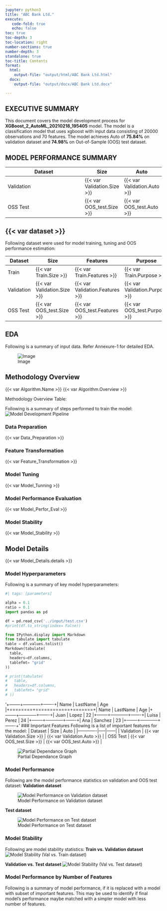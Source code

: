 ```yaml
---
jupyter: python3
title: "ABC Bank Ltd."
execute:
   code-fold: true
   echo: false
toc: true
toc-depth: 3
toc-location: right
number-sections: true
number-depth: 3
standalone: true
toc-title: Contents
format:
  html:
    output-file: "output/html/ABC Bank Ltd.html"
  docx:
    output-file: "output/docx/ABC Bank Ltd.docx"  

---
```


## EXECUTIVE SUMMARY
  This document covers the model development process for **XGBoost_2_AutoML_20210218_195405** model. The model is a classification model that uses xgboost with input data consisting of 20000 observations and 70 features. The model achieves Auto of **75.84%** on validation dataset and **74.98%** on Out-of-Sample (OOS) test dataset.

## MODEL PERFORMANCE SUMMARY
  | Dataset     |   Size                      |      Auto                   |
  |-------------|-----|------|
  | Validation  | {{< var Validation.Size >}} | {{< var Validation.Auto >}} |
  | OSS Test    | {{< var OOS_test.Size >}}   | {{< var OOS_test.Auto >}}   |

## {{< var dataset >}}
  Following dataset were used for model training, tuning and OOS performance estimation:

  | Dataset   |   Size       |   Features  | Purpose    |
  |-----------|--------------|-------------|------------|
  | Train     | {{< var Train.Size >}} | {{< var Train.Features >}} |{{< var Train.Purpose >}} |
  |Validation |{{< var Validation.Size >}}|{{< var Validation.Features >}}|{{< var Validation.Purpose >}}|
  | OSS Test  |{{< var OOS_test.Size >}}   | {{< var OOS_test.Features >}}|{{< var OOS_test.Purpose >}}|

## EDA
  Following is a summary of input data. Refer Annexure-1 for detailed EDA.
  
  ![Image](../input/images.jpeg)

## Methodology Overview
  {{< var Algorithm.Name >}} {{< var Algorithm.Overview >}}

Methodology Overview Table:


 Following is a summary of steps performed to train the model:
 ![Model Development Pipeline](../input/images.jpeg)

### Data Preparation
  {{< var Data_Preparation >}}

### Feature Transformation
  {{< var Feature_Transformation >}}

### Model Tuning
  {{< var Model_Tunning >}}

### Model Performance Evaluation
  {{< var Model_Perfor_Eval >}}

### Model Stability
  {{< var Model_Stability >}}

## Model Details
  {{< var Model_Details.details >}}

### Model Hyperparameters
  Following is a summary of key model hyperparameters:
```python
#| tags: [parameters]

alpha = 0.1
ratio = 0.1
import pandas as pd

df = pd.read_csv('../input/test.csv')
#print(df.to_string(index= False))

from IPython.display import Markdown
from tabulate import tabulate
table = df.values.tolist()
Markdown(tabulate(
  table, 
  headers=df.columns,
  tablefmt= "grid"
))

# print(tabulate(
#   table, 
#   headers=df.columns,
#   tablefmt= "grid"
# ))
```

'+--------+------------+-------+\n| Name   | LastName   | Age   |\n+========+============+=======+\n| Name   | LastName   | Age   |\n+--------+------------+-------+\n| Juan   | Lopez      | 22    |\n+--------+------------+-------+\n| Luisa  | Perez      | 24    |\n+--------+------------+-------+\n| Ana    | Sanchez    | 23    |\n+--------+------------+-------+'
### Important Features
  Following is a list of important features for the model:
  | Dataset     |   Size                      |      Auto                   |
  |-------------|-----|------|
  | Validation  | {{< var Validation.Size >}} | {{< var Validation.Auto >}} |
  | OSS Test    | {{< var OOS_test.Size >}}   | {{< var OOS_test.Auto >}}   |

  ![Partial Dependance Graph](../input/pdg.png)

### Model Performance
  Following are the model performance statistics on validation and OOS test dataset:
  **Validation dataset**

  ![Model Performance on Validation dataset](../input/roc.png)

  **Test dataset**

  ![Model Performance on Test dataset](../input/roc.png)

### Model Stability
  Following are model stability statistics:
  **Train vs. Validation dataset**
  ![Model Stability (Val vs. Train dataset)](../input/roc.png)

  **Validation vs. Test dataset**
  ![Model Stability (Val vs. Test dataset)](../input/roc.png)

### Model Performance by Number of Features
  Following is a summary of model performance, if it is replaced with a model with subset of important features. This may be used to identify if final model’s performance maybe matched with a simpler model with less number of features.